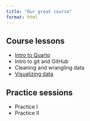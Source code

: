 ```yaml
---
title: "Our great course"
format: html
---
```


## Course lessons

- [Intro to Quarto](scripts/quarto-intro.html)
- Intro to git and GitHub
- Cleaning and wrangling data
- [Visualizing data](scripts/viz-intro.html)

## Practice sessions

- Practice I
- Practice II